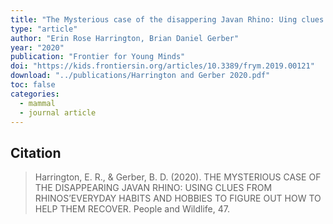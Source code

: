 ```yaml
---
title: "The Mysterious case of the disappering Javan Rhino: Uing clues from Rhinos everyday habits and hobbies to figure out how to help them recover"
type: "article"
author: "Erin Rose Harrington, Brian Daniel Gerber"
year: "2020"
publication: "Frontier for Young Minds"
doi: "https://kids.frontiersin.org/articles/10.3389/frym.2019.00121"
download: "../publications/Harrington and Gerber 2020.pdf"
toc: false
categories:
  - mammal
  - journal article
---
```


## Citation 

> Harrington, E. R., & Gerber, B. D. (2020). THE MYSTERIOUS CASE OF THE DISAPPEARING JAVAN RHINO: USING CLUES FROM RHINOS’EVERYDAY HABITS AND HOBBIES TO FIGURE OUT HOW TO HELP THEM RECOVER. People and Wildlife, 47.


